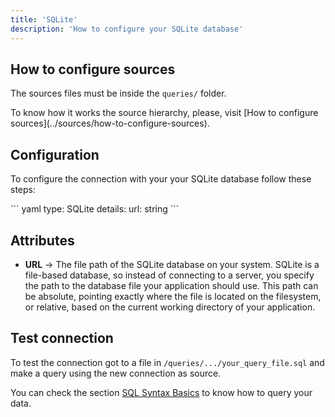 ```yaml
---
title: 'SQLite'
description: 'How to configure your SQLite database'
---
```


## How to configure sources

The sources files must be inside the `queries/` folder.

<Note>
  To know how it works the source hierarchy, please, visit [How to configure
  sources](../sources/how-to-configure-sources).
</Note>

## Configuration

To configure the connection with your your SQLite database follow these steps:

<Steps>
  <Step title='Go to the source `.yaml` file within the `queries` folder'></Step>
  <Step title='Add the following code for your SQLite connection'>
    ``` yaml type: SQLite details: url: string ```
  </Step>
  <Step title='Replace the details section with your info and save'></Step>
  <Step title='Done, now you can test your connection'></Step>
</Steps>

## Attributes

- **URL** → The file path of the SQLite database on your system. SQLite is a file-based database, so instead of connecting to a server, you specify the path to the database file your application should use. This path can be absolute, pointing exactly where the file is located on the filesystem, or relative, based on the current working directory of your application.

## Test connection

To test the connection got to a file in `/queries/.../your_query_file.sql` and make a query using the new connection as source.

You can check the section [SQL Syntax Basics](../queries/basics/sql-syntax-basics) to know how to query your data.
